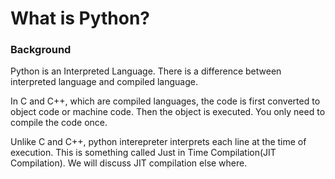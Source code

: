 # What is Python?

### Background

Python is an Interpreted Language. There is a difference between interpreted language and compiled language.

In C and C++, which are compiled languages, the code is first converted to object code or machine code. Then the object is executed. You only need to compile the code once.

Unlike C and C++, python interepreter interprets each line at the time of execution. This is something called Just in Time Compilation(JIT Compilation). We will discuss JIT compilation else where.

